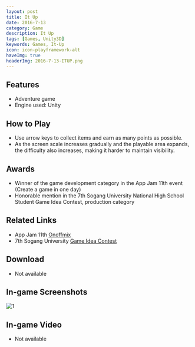```yaml
---
layout: post
title: It Up
date: 2016-7-13
category: Game
description: It Up
tags: [Games, Unity3D]
keywords: Games, It-Up
icon: icon-playframework-alt
haveImg: true
headerImg: 2016-7-13-ITUP.png
---
```


## Features

- Adventure game
- Engine used: Unity

## How to Play

- Use arrow keys to collect items and earn as many points as possible.
- As the screen scale increases gradually and the playable area expands, the difficulty also increases, making it harder to maintain visibility.

## Awards

- Winner of the game development category in the App Jam 11th event (Create a game in one day)
- Honorable mention in the 7th Sogang University National High School Student Game Idea Contest, production category

## Related Links

- App Jam 11th [Onoffmix](http://onoffmix.com/event/72121)
- 7th Sogang University [Game Idea Contest](http://soganggame.ac.kr/?CODE=0006&SUB=0201&MSUB=0003&idx=820)

## Download

- Not available

## In-game Screenshots

![1](/img/2016-7-13-ITUP/1.png)

## In-game Video

- Not available
